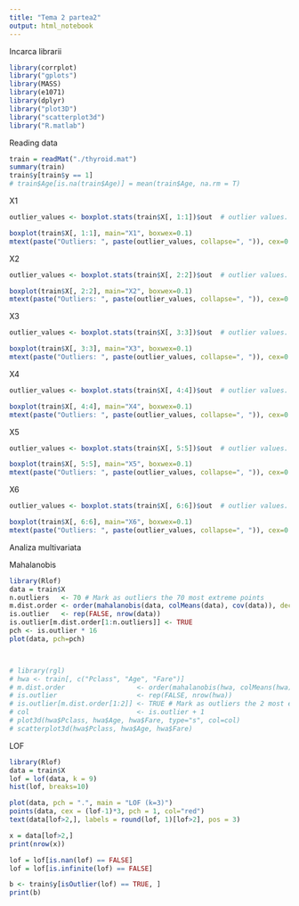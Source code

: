 ```yaml
---
title: "Tema 2 partea2"
output: html_notebook
---
```


Incarca librarii

```r
library(corrplot)
library("gplots")
library(MASS)
library(e1071)
library(dplyr)
library("plot3D")
library("scatterplot3d")
library("R.matlab")

```

Reading data

```r
train = readMat("./thyroid.mat")
summary(train)
train$y[train$y == 1]
# train$Age[is.na(train$Age)] = mean(train$Age, na.rm = T)
```

X1
```r
outlier_values <- boxplot.stats(train$X[, 1:1])$out  # outlier values.

boxplot(train$X[, 1:1], main="X1", boxwex=0.1)
mtext(paste("Outliers: ", paste(outlier_values, collapse=", ")), cex=0.6)
```
X2
```r
outlier_values <- boxplot.stats(train$X[, 2:2])$out  # outlier values.

boxplot(train$X[, 2:2], main="X2", boxwex=0.1)
mtext(paste("Outliers: ", paste(outlier_values, collapse=", ")), cex=0.6)
```
X3
```r
outlier_values <- boxplot.stats(train$X[, 3:3])$out  # outlier values.

boxplot(train$X[, 3:3], main="X3", boxwex=0.1)
mtext(paste("Outliers: ", paste(outlier_values, collapse=", ")), cex=0.6)
```

X4
```r
outlier_values <- boxplot.stats(train$X[, 4:4])$out  # outlier values.

boxplot(train$X[, 4:4], main="X4", boxwex=0.1)
mtext(paste("Outliers: ", paste(outlier_values, collapse=", ")), cex=0.6)
```

X5
```r
outlier_values <- boxplot.stats(train$X[, 5:5])$out  # outlier values.

boxplot(train$X[, 5:5], main="X5", boxwex=0.1)
mtext(paste("Outliers: ", paste(outlier_values, collapse=", ")), cex=0.6)
```

X6
```r
outlier_values <- boxplot.stats(train$X[, 6:6])$out  # outlier values.

boxplot(train$X[, 6:6], main="X6", boxwex=0.1)
mtext(paste("Outliers: ", paste(outlier_values, collapse=", ")), cex=0.6)
```









Analiza multivariata


Mahalanobis
```r
library(Rlof)
data = train$X
n.outliers   <- 70 # Mark as outliers the 70 most extreme points
m.dist.order <- order(mahalanobis(data, colMeans(data), cov(data)), decreasing=TRUE)
is.outlier   <- rep(FALSE, nrow(data))
is.outlier[m.dist.order[1:n.outliers]] <- TRUE
pch <- is.outlier * 16
plot(data, pch=pch)



# library(rgl)
# hwa <- train[, c("Pclass", "Age", "Fare")]
# m.dist.order                  <- order(mahalanobis(hwa, colMeans(hwa), cov(hwa)), decreasing=TRUE)
# is.outlier                    <- rep(FALSE, nrow(hwa))
# is.outlier[m.dist.order[1:2]] <- TRUE # Mark as outliers the 2 most extreme points
# col                           <- is.outlier + 1
# plot3d(hwa$Pclass, hwa$Age, hwa$Fare, type="s", col=col)
# scatterplot3d(hwa$Pclass, hwa$Age, hwa$Fare)

```


LOF
```r
library(Rlof)
data = train$X
lof = lof(data, k = 9)
hist(lof, breaks=10)

plot(data, pch = ".", main = "LOF (k=3)")
points(data, cex = (lof-1)*3, pch = 1, col="red")
text(data[lof>2,], labels = round(lof, 1)[lof>2], pos = 3)

x = data[lof>2,]
print(nrow(x))

lof = lof[is.nan(lof) == FALSE]
lof = lof[is.infinite(lof) == FALSE]

b <- train$y[isOutlier(lof) == TRUE, ]
print(b)

```